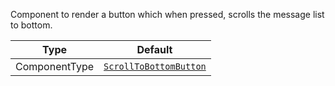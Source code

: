 Component to render a button which when pressed, scrolls the message list to bottom.

| Type          | Default                                                                               |
| ------------- | ------------------------------------------------------------------------------------- |
| ComponentType | [`ScrollToBottomButton`](../../../ui-components/message-list/scroll-to-bottom-button) |
